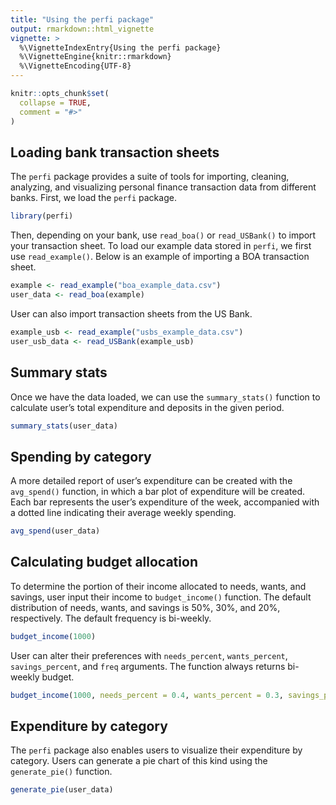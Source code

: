 ```yaml
---
title: "Using the perfi package"
output: rmarkdown::html_vignette
vignette: >
  %\VignetteIndexEntry{Using the perfi package}
  %\VignetteEngine{knitr::rmarkdown}
  %\VignetteEncoding{UTF-8}
---
```


```r
knitr::opts_chunk$set(
  collapse = TRUE,
  comment = "#>"
)
```

## Loading bank transaction sheets

The `perfi` package provides a suite of tools for importing, cleaning, analyzing, and visualizing personal finance transaction data from different banks. First, we load the `perfi` package.

```r
library(perfi)
```

Then, depending on your bank, use `read_boa()` or `read_USBank()` to import your transaction sheet. To load our example data stored in `perfi`, we first use `read_example()`. Below is an example of importing a BOA transaction sheet.

```r
example <- read_example("boa_example_data.csv")
user_data <- read_boa(example)
```

User can also import transaction sheets from the US Bank.

```r
example_usb <- read_example("usbs_example_data.csv")
user_usb_data <- read_USBank(example_usb)
```


## Summary stats

Once we have the data loaded, we can use the `summary_stats()` function to calculate user's total expenditure and deposits in the given period.

```r
summary_stats(user_data)
```


## Spending by category

A more detailed report of user's expenditure can be created with the `avg_spend()` function, in which a bar plot of expenditure will be created. Each bar represents the user's expenditure of the week, accompanied with a dotted line indicating their average weekly spending.

```r
avg_spend(user_data)
```


## Calculating budget allocation

To determine the portion of their income allocated to needs, wants, and savings, user input their income to `budget_income()` function. The default distribution of needs, wants, and savings is 50%, 30%, and 20%, respectively. The default frequency is bi-weekly.

```r
budget_income(1000)
```
User can alter their preferences with `needs_percent`, `wants_percent`, `savings_percent`, and `freq` arguments. The function always returns bi-weekly budget.

```r
budget_income(1000, needs_percent = 0.4, wants_percent = 0.3, savings_percent = 0.3, freq = "weekly")
```


## Expenditure by category

The `perfi` package also enables users to visualize their expenditure by category. Users can generate a pie chart of this kind using the `generate_pie()` function.

```r
generate_pie(user_data)
```

